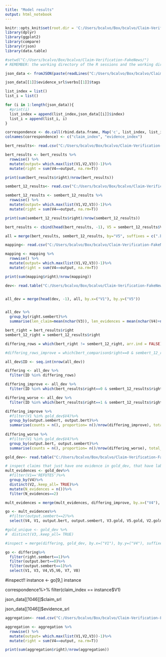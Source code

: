```yaml
---
title: "Model results"
output: html_notebook
---
```



```r
knitr::opts_knit$set(root.dir = 'C:/Users/bcalvo/Box/bcalvo/Claim-Verification-FakeNews/')
library(dplyr)
library(ggplot2)
library(compare)
library(rjson)
library(data.table)

#setwd("C:/Users/bcalvo/Box/bcalvo/Claim-Verification-FakeNews/")
# REMEMBER: the working directory of the R sessions and the working directory of the notebook are different things!!!!

```




```r
json_data <- fromJSON(paste(readLines("C:/Users/bcalvo/Box/bcalvo/Claim-Verification-FakeNews/data/gear/dev_srl_all.json"), collapse=""))

json_data[[1]]$evidence_srl$verbs[[1]]$tags

list_index = list()
list_i = list()

for (i in 1:length(json_data)){
  #print(i)
  list_index = append(list_index,json_data[[i]]$index)
  list_i = append(list_i, i)
} 

correspondence <- do.call(rbind.data.frame, Map('c', list_index, list_i))
colnames(correspondence) <- c("claim_index", "evidence_index")
```


```r
bert_results<- read.csv("C:/Users/bcalvo/Box/bcalvo/Claim-Verification-FakeNews/experiment-5/outputs/bert_base/dev-results.tsv", header = FALSE, sep='\t')

bert_results <- bert_results %>%
  rowwise() %>%
  mutate(output= which.max(list(V1,V2,V3))-1)%>%
  mutate(right = sum(V4==output, na.rm=T))

print(sum(bert_results$right)/nrow(bert_results))
```

```r
sembert_12_results<- read.csv("C:/Users/bcalvo/Box/bcalvo/Claim-Verification-FakeNews/experiment-5/outputs/sembert_12/dev-results.tsv", header = FALSE, sep='\t')

sembert_12_results <- sembert_12_results %>%
  rowwise() %>%
  mutate(output= which.max(list(V1,V2,V3))-1)%>%
  mutate(right = sum(V4==output, na.rm=T))

print(sum(sembert_12_results$right)/nrow(sembert_12_results))

```

```r
bert_results <- cbind(head(bert_results, -1), V5 = sembert_12_results$V5) # I delete one row to match

all = merge(bert_results, sembert_12_results, by="V5", suffixes = c(".bert",".sembert"))
```


```r
mapping<- read.csv("C:/Users/bcalvo/Box/bcalvo/Claim-Verification-FakeNews/experiment-5/outputs/mapping/tags1-dev-results.tsv", header = FALSE, sep='\t')

mapping <- mapping %>%
  rowwise() %>%
  mutate(output= which.max(list(V1,V2,V3))-1)%>%
  mutate(right = sum(V4==output, na.rm=T))

print(sum(mapping$right)/nrow(mapping))

```


```r
dev<- read.table("C:/Users/bcalvo/Box/bcalvo/Claim-Verification-FakeNews/data/gear/dev_data_new.tsv", sep="\t", header=FALSE, comment.char="#", na.strings=".", stringsAsFactors=FALSE, quote="", fill=TRUE)


all_dev = merge(head(dev, -1), all, by.x=("V1"), by.y=("V5"))


all_dev %>%
  group_by(right.sembert)%>%
  summarise(len_claim=mean(nchar(V3)), len_evidences = mean(nchar(V4)+nchar(V5)+nchar(V6)+nchar(V7)+nchar(V8)))

```

```r

bert_right = bert_results$right
sembert_12_right = sembert_12_results$right

differing_rows = which(bert_right != sembert_12_right, arr.ind = FALSE)

#differing_rows_improve = which(bert_comparison$right==0 & sembert_12_results$right==1, arr.ind = FALSE)

all_dev$ID <- seq.int(nrow(all_dev))

differing <- all_dev %>%
  filter(ID %in% differing_rows)

differing_improve <- all_dev %>%
  filter(ID %in% which(bert_results$right==0 & sembert_12_results$right==1, arr.ind = FALSE))

differing_worse <- all_dev %>%
  filter(ID %in% which(bert_results$right==1 & sembert_12_results$right==0, arr.ind = FALSE))

differing_improve %>%
  #filter(V1 %in% gold_dev$V4)%>%
  group_by(output.sembert, output.bert)%>%
  summarise(counts = n(), proportion= n()/nrow(differing_improve), total_differing = nrow(differing_improve))
  
differing_worse %>%
  #filter(V1 %in% gold_dev$V4)%>%
  group_by(output.bert, output.sembert)%>%
  summarise(counts = n(), proportion= n()/nrow(differing_worse), total_differing = nrow(differing_worse))

```

```r
gold_dev<- read.table("C:/Users/bcalvo/Box/bcalvo/Claim-Verification-FakeNews/data/gear/gold_evidence_dev.tsv", sep="\t", header=FALSE, comment.char="#", na.strings=".", stringsAsFactors=FALSE, quote="", fill=TRUE)
```

```r
# inspect claims that just have one evidence in gold_dev, that have label SUPPORT, are labeled wrong in BERT and right in SEMBERT
mult_evidences <- gold_dev%>%
  #filter(V1=='REFUTES')%>%
  group_by(V4)%>%
  distinct(V2,.keep_all= TRUE)%>%
  mutate(N_evidences = n())%>%
  filter(N_evidences==2)

mult_evidences = merge(mult_evidences, differing_improve, by.x=("V4"), by.y=("V1"), suffixes = c(".gold",".retrieved"))

go <- mult_evidences%>%
  #filter(output.sembert==2)%>%
  select(V4, V1, output.bert, output.sembert, V3.gold, V5.gold, V2.gold, V4.retrieved, V5.retrieved, V6.retrieved, V7, V8)

```

```r
#gold_unique <- gold_dev %>%
#  distinct(V3,.keep_all= TRUE)

#inspect = merge(differing, gold_dev, by.x=("V1"), by.y=("V4"), suffixes = c(".retrieved",".gold"))

go <- differing%>%
  filter(right.sembert==1)%>%
  filter(output.bert==0)%>%
  filter(output.sembert==1)%>%
  select(V1, V3, V4,V5,V6, V7, V8)

```


#inspect!!
instance <- go[9,]
instance

correspondence%>%
  filter(claim_index == instance$V1)

json_data[[1046]]$claim_srl

json_data[[1046]]$evidence_srl


```r
aggregation<- read.csv("C:/Users/bcalvo/Box/bcalvo/Claim-Verification-FakeNews/experiment-5/outputs/aggregation/dev-results.tsv", header = FALSE, sep='\t')

aggregation <- aggregation %>%
  rowwise() %>%
  mutate(output= which.max(list(V1,V2,V3))-1)%>%
  mutate(right = sum(V4==output, na.rm=T))

print(sum(aggregation$right)/nrow(aggregation))

```





